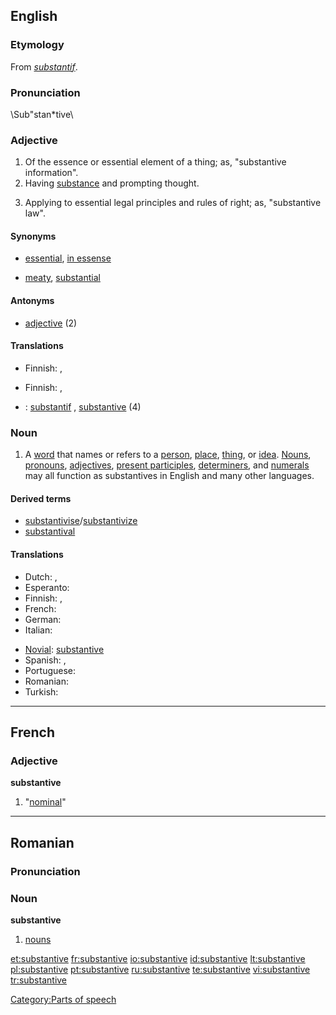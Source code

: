 {{wikipedia}}
==English==

===Etymology===
From {{OF.}} ''[[substantif]]''.

===Pronunciation===
\Sub"stan*tive\

===Adjective===
{{en-adj}}

# Of the essence or essential element of a thing; as, "substantive information".
# Having [[substance]] and prompting thought.
# {{law}} Applying to essential legal principles and rules of right; as, "substantive law".

====Synonyms====
* {{sense|of the essential element}} [[essential]], [[in essense]]
* {{sense|having substance}} [[meaty]], [[substantial]]

====Antonyms====
* [[adjective]] (2)

====Translations====
{{trans-top|of the essence or essential element of a thing}}
* Finnish: {{t-|fi|oleellinen}}, {{t-|fi|olennainen}} 
{{trans-mid}}
{{trans-bottom}}

{{trans-top|having substance and prompting thought}}
* Finnish: {{t-|fi|oleellinen}}, {{t-|fi|olennainen}} 
{{trans-mid}}
{{trans-bottom}}

{{trans-top|''(law)''}}
{{trans-mid}}
{{trans-bottom}}

{{checktrans-top}}
*{{ttbc|French}}: [[substantif]] {{m}}, [[substantive#French|substantive]] {{f}} (4)
{{checktrans-bottom}}

===Noun===
{{en-noun}}

# {{grammar}} A [[word]] that names or refers to a [[person]], [[place]], [[thing]], or [[idea]].  [[noun|Nouns]], [[pronoun]]s, [[adjective]]s, [[present participle]]s, [[determiner]]s, and [[numeral]]s may all function as substantives in English and many other languages.

====Derived terms====
*[[substantivise]]/[[substantivize]]
*[[substantival]]

====Translations====
{{trans-top|''(grammar)''}}
* Dutch: {{t+|nl|zelfstandig naamwoord|n}}, {{t+|nl|substantief|n}}
* Esperanto: {{t+|eo|substantivo|xs=Esperanto}}
* Finnish: {{t+|fi|substantiivi}}, {{t-|fi|nimisana}}
* French: {{t+|fr|substantif|m}}
* German: {{t+|de|Substantiv|n}}
* Italian: {{t+|it|sostantivo|m}}
{{trans-mid}}
* [[Novial]]: [[substantive]]
* Spanish: {{t+|es|substantivo|m}}, {{t+|es|sustantivo|m}}
* Portuguese: {{t+|pt|substantivo}}
* Romanian: {{t+|ro|substantiv|n}}
* Turkish: {{t+|tr|isim}}
{{trans-bottom}}

[[Category:Parts of speech]]

----

==French==

===Adjective===
'''substantive'''

# {{feminine of|substantif}} "[[nominal]]"

----

==Romanian==

===Pronunciation===
{{IPA|[sub.stanˈti.ve]|lang=ro}}

===Noun===
'''substantive''' {{n|p}}

# {{plural of|substantiv|lang=Romanian}} [[nouns]]

[[et:substantive]]
[[fr:substantive]]
[[io:substantive]]
[[id:substantive]]
[[lt:substantive]]
[[pl:substantive]]
[[pt:substantive]]
[[ru:substantive]]
[[te:substantive]]
[[vi:substantive]]
[[tr:substantive]]